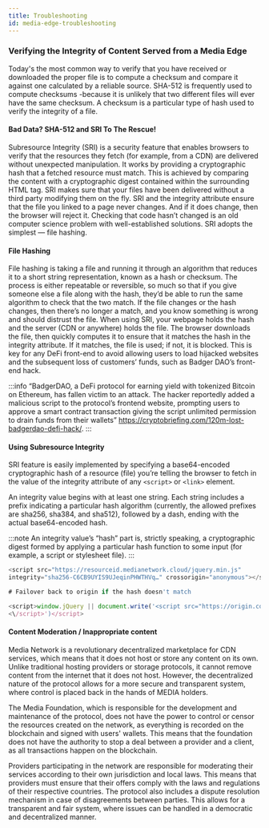 ```yaml
---
title: Troubleshooting
id: media-edge-troubleshooting
---
```



### Verifying the Integrity of Content Served from a Media Edge

Today's the most common way to verify that you have received or downloaded the proper file is to compute a checksum and compare it against one calculated by a reliable source. SHA-512 is frequently used to compute checksums -because it is unlikely that two different files will ever have the same checksum. A checksum is a particular type of hash used to verify the integrity of a file. 

#### Bad Data? SHA-512 and SRI To The Rescue!

Subresource Integrity (SRI) is a security feature that enables browsers to verify that the resources they fetch (for example, from a CDN) are delivered without unexpected manipulation. It works by providing a cryptographic hash that a fetched resource must match. This is achieved by comparing the content with a cryptographic digest contained within the surrounding HTML tag. SRI makes sure that your files have been delivered without a third party modifying them on the fly. SRI and the integrity attribute ensure that the file you linked to a page never changes. And if it does change, then the browser will reject it. Checking that code hasn’t changed is an old computer science problem with well-established solutions. SRI adopts the simplest — file hashing.

#### File Hashing

File hashing is taking a file and running it through an algorithm that reduces it to a short string representation, known as a hash or checksum. The process is either repeatable or reversible, so much so that if you give someone else a file along with the hash, they’d be able to run the same algorithm to check that the two match. If the file changes or the hash changes, then there’s no longer a match, and you know something is wrong and should distrust the file. When using SRI, your webpage holds the hash and the server (CDN or anywhere) holds the file. The browser downloads the file, then quickly computes it to ensure that it matches the hash in the integrity attribute. If it matches, the file is used; if not, it is blocked. This is key for any DeFi front-end to avoid allowing users to load hijacked websites and the subsequent loss of customers’ funds, such as Badger DAO’s front-end hack.

:::info
“BadgerDAO, a DeFi protocol for earning yield with tokenized Bitcoin on Ethereum, has fallen victim to an attack. The hacker reportedly added a malicious script to the protocol’s frontend website, prompting users to approve a smart contract transaction giving the script unlimited permission to drain funds from their wallets” https://cryptobriefing.com/120m-lost-badgerdao-defi-hack/.
:::

#### Using Subresource Integrity

SRI feature is easily implemented by specifying a base64-encoded cryptographic hash of a resource (file) you’re telling the browser to fetch in the value of the integrity attribute of any ```<script>``` or ```<link>``` element.

An integrity value begins with at least one string. Each string includes a prefix indicating a particular hash algorithm (currently, the allowed prefixes are sha256, sha384, and sha512), followed by a dash, ending with the actual base64-encoded hash.

:::note An integrity value’s “hash” part is, strictly speaking, a cryptographic digest formed by applying a particular hash function to some input (for example, a script or stylesheet file).
:::

```js
<script src="https://resourceid.medianetwork.cloud/jquery.min.js" 
integrity="sha256-C6CB9UYIS9UJeqinPHWTHVq…" crossorigin="anonymous"></script>

# Failover back to origin if the hash doesn't match

<script>window.jQuery || document.write('<script src="https://origin.com/jquery-.min.js">
<\/script>')</script>
```

#### Content Moderation / Inappropriate content

Media Network is a revolutionary decentralized marketplace for CDN services, which means that it does not host or store any content on its own. Unlike traditional hosting providers or storage protocols, it cannot remove content from the internet that it does not host. However, the decentralized nature of the protocol allows for a more secure and transparent system, where control is placed back in the hands of MEDIA holders.

The Media Foundation, which is responsible for the development and maintenance of the protocol, does not have the power to control or censor the resources created on the network, as everything is recorded on the blockchain and signed with users' wallets. This means that the foundation does not have the authority to stop a deal between a provider and a client, as all transactions happen on the blockchain.

Providers participating in the network are responsible for moderating their services according to their own jurisdiction and local laws. This means that providers must ensure that their offers comply with the laws and regulations of their respective countries. The protocol also includes a dispute resolution mechanism in case of disagreements between parties. This allows for a transparent and fair system, where issues can be handled in a democratic and decentralized manner.
